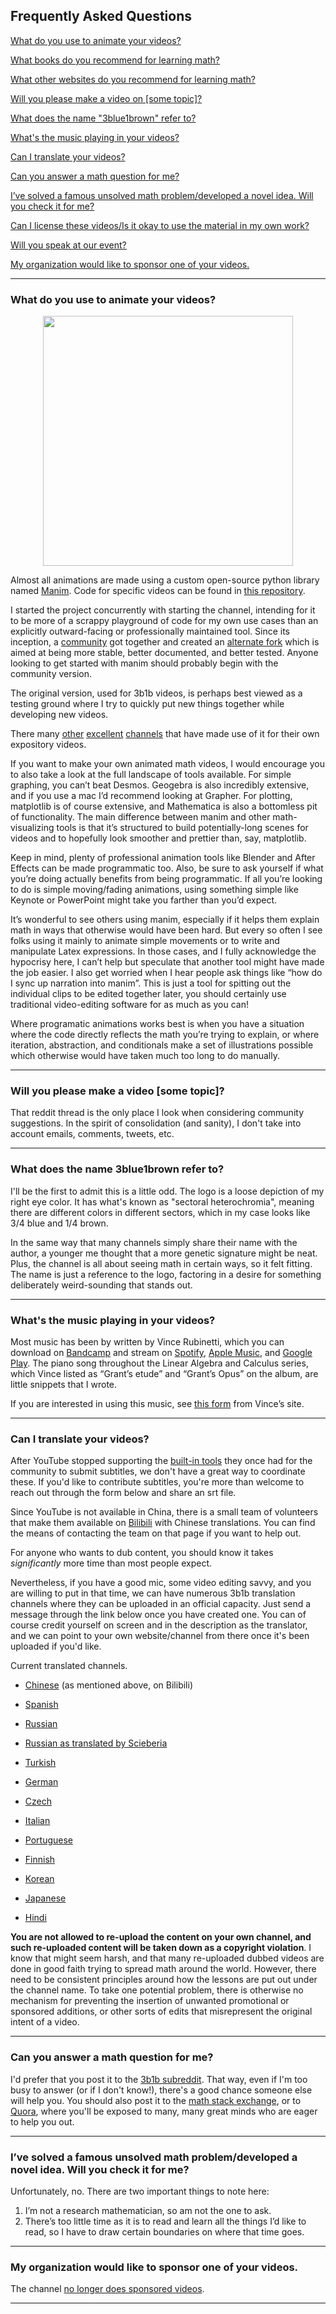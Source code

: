 <Section width="narrow">

# Frequently Asked Questions

[What do you use to animate your videos?](#manim)

[What books do you recommend for learning math?](/blog/book-recommendations)

[What other websites do you recommend for learning math?](/blog/recommendations)

[Will you please make a video on [some topic]?](#request)

[What does the name "3blue1brown" refer to?](#name)

[What's the music playing in your videos?](#music)

[Can I translate your videos?](#translate)

[Can you answer a math question for me?](#math-question)

[I’ve solved a famous unsolved math problem/developed a novel idea. Will you check it for me?](#unsolved)

[Can I license these videos/Is it okay to use the material in my own work?](/contact#licensing-inquiry)


[Will you speak at our event?](/contact#speaking-request)

[My organization would like to sponsor one of your videos.](#sponsor)

---

<a id="manim" />

### What do you use to animate your videos?

<Center>
  <a href="https://github.com/3b1b/manim">
    <img src="images/contact/manim_wide.png" width="400px"/>
  </a>
</Center>

Almost all animations are made using a custom open-source python library named [Manim](https://github.com/3b1b/manim). Code for specific videos can be found in [this repository](https://github.com/3b1b/videos).

I started the project concurrently with starting the channel, intending for it to be more of a scrappy playground of code for my own use cases than an explicitly outward-facing or professionally maintained tool. Since its inception, a [community](https://www.manim.community/) got together and created an [alternate fork](https://github.com/ManimCommunity/manim/) which is aimed at being more stable, better documented, and better tested. Anyone looking to get started with manim should probably begin with the community version.

The original version, used for 3b1b videos, is perhaps best viewed as a testing ground where I try to quickly put new things together while developing new videos.

There many [other](https://www.youtube.com/vcubingx) [excellent](https://www.youtube.com/channel/UCGYouJhklRHc_EfKwpIrTyw) [channels](https://www.youtube.com/reducible) that have made use of it for their own expository videos.

If you want to make your own animated math videos, I would encourage you to also take a look at the full landscape of tools available. For simple graphing, you can’t beat Desmos. Geogebra is also incredibly extensive, and if you use a mac I’d recommend looking at Grapher. For plotting, matplotlib is of course extensive, and Mathematica is also a bottomless pit of functionality. The main difference between manim and other math-visualizing tools is that it’s structured to build potentially-long scenes for videos and to hopefully look smoother and prettier than, say, matplotlib.

Keep in mind, plenty of professional animation tools like Blender and After Effects can be made programmatic too. Also, be sure to ask yourself if what you’re doing actually benefits from being programmatic. If all you’re looking to do is simple moving/fading animations, using something simple like Keynote or PowerPoint might take you farther than you’d expect.

It’s wonderful to see others using manim, especially if it helps them explain math in ways that otherwise would have been hard. But every so often I see folks using it mainly to animate simple movements or to write and manipulate Latex expressions. In those cases, and I fully acknowledge the hypocrisy here, I can’t help but speculate that another tool might have made the job easier. I also get worried when I hear people ask things like “how do I sync up narration into manim”. This is just a tool for spitting out the individual clips to be edited together later, you should certainly use traditional video-editing software for as much as you can!

Where programatic animations works best is when you have a situation where the code directly reflects the math you’re trying to explain, or where iteration, abstraction, and conditionals make a set of illustrations possible which otherwise would have taken much too long to do manually.

---

<a id="request" />

### Will you please make a video [some topic]?

<Center>
  <Clickable
    link="https://www.reddit.com/r/3Blue1Brown/comments/mllj2s/topic_requests/"
    icon="fab fa-reddit"
    text="Topic suggestions go here"
    design="rounded"
  />
</Center>

That reddit thread is the only place I look when considering community suggestions. In the spirit of consolidation (and sanity), I don't take into account emails, comments, tweets, etc.

---

<a id="name" />

### What does the name 3blue1brown refer to?


<Portrait image="images/contact/logo.svg" size="125px" />

I'll be the first to admit this is a little odd. The logo is a loose depiction of my right eye color. It has what's known as "sectoral heterochromia", meaning there are different colors in different sectors, which in my case looks like 3/4 blue and 1/4 brown.

In the same way that many channels simply share their name with the author, a younger me thought that a more genetic signature might be neat. Plus, the channel is all about seeing math in certain ways, so it felt fitting. The name is just a reference to the logo, factoring in a desire for something deliberately weird-sounding that stands out.

---

<a id="music" />

### What's the music playing in your videos?


<Portrait image="images/contact/vince-bandcamp-portrait.jpeg" />

Most music has been by written by Vince Rubinetti, which you can download on [Bandcamp](https://vincerubinetti.bandcamp.com/album/the-music-of-3blue1brown) and stream on [Spotify](https://open.spotify.com/album/1dVyjwS8FBqXhRunaG5W5u), [Apple Music](https://itunes.apple.com/us/album/the-music-of-3blue1brown/1448166136), and [Google Play](https://play.google.com/music/listen?u=0#/wst/album/Bk27zbtbjerlpajx3kplrvy3goe). The piano song throughout the Linear Algebra and Calculus series, which Vince listed as “Grant’s etude” and “Grant’s Opus” on the album, are little snippets that I wrote.

If you are interested in using this music, see [this form](https://vincerubinetti.github.io/using-the-music-of-3blue1brown/) from Vince’s site.

---

<a id="translate" />

### Can I translate your videos?

After YouTube stopped supporting the [built-in tools](https://support.google.com/youtube/answer/6054623?hl=en) they once had for the community to submit subtitles, we don't have a great way to coordinate these. If you'd like to contribute subtitles, you're more than welcome to reach out through the form below and share an srt file.

Since YouTube is not available in China, there is a small team of volunteers that make them available on [Bilibili](https://space.bilibili.com/88461692/#/) with Chinese translations. You can find the means of contacting the team on that page if you want to help out.

For anyone who wants to dub content, you should know it takes _significantly_ more time than most people expect.

Nevertheless, if you have a good mic, some video editing savvy, and you are willing to put in that time, we can have numerous 3b1b translation channels where they can be uploaded in an official capacity. Just send a message through the link below once you have created one. You can of course credit yourself on screen and in the description as the translator, and we can point to your own website/channel from there once it's been uploaded if you'd like.

Current translated channels.

- [Chinese](https://space.bilibili.com/88461692/#/) (as mentioned above, on Bilibili)

- [Spanish](https://www.youtube.com/channel/UCQbsk1JQNaskUlfdoyiWJDg)

- [Russian](https://www.youtube.com/channel/UC6hAYNOWMmuqOBvFOuAFKwA)

- [Russian as translated by Scieberia](https://www.youtube.com/channel/UCCbgOIWdmYncvYMbl3LjvBQ)

- [Turkish](https://www.youtube.com/channel/UCx64ou5qw0Q9LLkwE8xSNEg)

- [German](https://www.youtube.com/channel/UC35HbRQCcdmhMgjPN_oOQyg)

- [Czech](https://www.youtube.com/channel/UCIhWS2rX78OXidZ87QLkkxA)

- [Italian](https://www.youtube.com/channel/UCrzQ4FI3T9l3YbDsb_9GXng/)

- [Portuguese](https://www.youtube.com/channel/UCT1gsOeAb4EGUHl54TNiPUg/)

- [Finnish](https://www.youtube.com/channel/UCumsfZAhY3rP1FpbuhQYV3A/)

- [Korean](https://www.youtube.com/channel/UCJK07Uk2KY9r78ksPoXg-3g)

- [Japanese](https://www.youtube.com/channel/UCBevyiJ2ierZY-0yZhfLrmQ/)

- [Hindi](https://www.youtube.com/channel/UCU1gppH-Msk5RgXIsJ91SJw)

**You are not allowed to re-upload the content on your own channel, and such re-uploaded content will be taken down as a copyright violation**. I know that might seem harsh, and that many re-uploaded dubbed videos are done in good faith trying to spread math around the world. However, there need to be consistent principles around how the lessons are put out under the channel name. To take one potential problem, there is otherwise no mechanism for preventing the insertion of unwanted promotional or sponsored additions, or other sorts of edits that misrepresent the original intent of a video.

---

<a id="math-question" />

### Can you answer a math question for me?

I'd prefer that you post it to the [3b1b subreddit](https://www.reddit.com/r/3blue1brown). That way, even if I'm too busy to answer (or if I don't know!), there's a good chance someone else will help you. You should also post it to the [math stack exchange](https://math.stackexchange.com/), or to [Quora](https://www.quora.com/topic/Mathematics), where you'll be exposed to many, many great minds who are eager to help you out.

---

<a id="unsolved" />

### I’ve solved a famous unsolved math problem/developed a novel idea. Will you check it for me?

Unfortunately, no. There are two important things to note here:

1. I’m not a research mathematician, so am not the one to ask.
2. There’s too little time as it is to read and learn all the things I’d like to read, so I have to draw certain boundaries on where that time goes.

---

<a id="sponsor" />

### My organization would like to sponsor one of your videos.

The channel [no longer does sponsored videos](https://www.patreon.com/posts/going-sponsor-19586800).

---


</Section>
